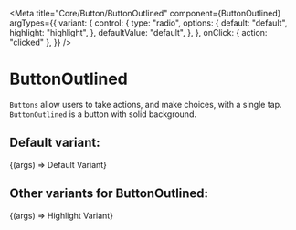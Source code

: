 

<Meta
  title="Core/Button/ButtonOutlined"
  component={ButtonOutlined}
  argTypes={{
    variant: {
      control: {
        type: "radio",
        options: {
          default: "default",
          highlight: "highlight",
        },
        defaultValue: "default",
      },
    },
    onClick: { action: "clicked" },
  }}
/>

# ButtonOutlined

`Buttons` allow users to take actions, and make choices, with a single tap.
`ButtonOutlined` is a button with solid background.

## Default variant:

<Canvas>
  <Story name="default">
    {(args) => <ButtonOutlined {...args}>Default Variant</ButtonOutlined>}
  </Story>
</Canvas>

## Other variants for ButtonOutlined:

<Canvas>
  <Story name="highlight" args={{ variant: "highlight" }}>
    {(args) => <ButtonOutlined {...args}>Highlight Variant</ButtonOutlined>}
  </Story>
</Canvas>

<ArgsTable of={ButtonOutlined} />
